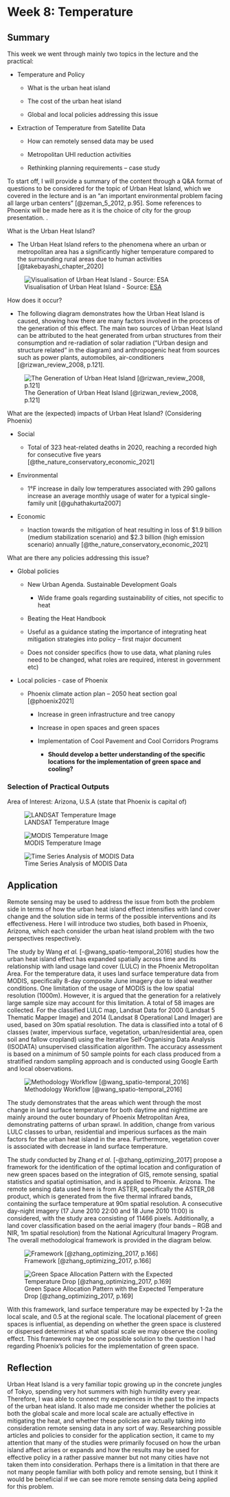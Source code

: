 # Week 8: Temperature {.unnumbered}

## Summary

This week we went through mainly two topics in the lecture and the practical:

-   Temperature and Policy

    -   What is the urban heat island

    -   The cost of the urban heat island

    -   Global and local policies addressing this issue

-   Extraction of Temperature from Satellite Data

    -   How can remotely sensed data may be used

    -   Metropolitan UHI reduction activities

    -   Rethinking planning requirements -- case study

To start off, I will provide a summary of the content through a Q&A format of questions to be considered for the topic of Urban Heat Island, which we covered in the lecture and is an "an important environmental problem facing all large urban centers" [@zeman_5_2012, p.95]. Some references to Phoenix will be made here as it is the choice of city for the group presentation. .

What is the Urban Heat Island?

-   The Urban Heat Island refers to the phenomena where an urban or metropolitan area has a significantly higher temperature compared to the surrounding rural areas due to human activities [@takebayashi_chapter_2020]

![Visualisation of Urban Heat Island - Source: [ESA](https://www.esa.int/ESA_Multimedia/Images/2008/07/Profile_of_Urban_Heat_Island)](image/wk8_uhi.jpg)

How does it occur?

-   The following diagram demonstrates how the Urban Heat Island is caused, showing how there are many factors involved in the process of the generation of this effect. The main two sources of Urban Heat Island can be attributed to the heat generated from urban structures from their consumption and re-radiation of solar radiation ("Urban design and structure related" in the diagram) and anthropogenic heat from sources such as power plants, automobiles, air-conditioners [@rizwan_review_2008, p.121].

![The Generation of Urban Heat Island [@rizwan_review_2008, p.121]](image/wk8_uhi_flowchart.png)

What are the (expected) impacts of Urban Heat Island? (Considering Phoenix)

-   Social

    -   Total of 323 heat-related deaths in 2020, reaching a recorded high for consecutive five years [@the_nature_conservatory_economic_2021]

-   Environmental

    -   1°F increase in daily low temperatures associated with 290 gallons increase an average monthly usage of water for a typical single-family unit [@guhathakurta2007]

-   Economic

    -   Inaction towards the mitigation of heat resulting in loss of \$1.9 billion (medium stabilization scenario) and \$2.3 billion (high emission scenario) annually [@the_nature_conservatory_economic_2021]

What are there any policies addressing this issue?

-   Global policies

    -   New Urban Agenda. Sustainable Development Goals

        -   Wide frame goals regarding sustainability of cities, not specific to heat

    -   Beating the Heat Handbook

    -   Useful as a guidance stating the importance of integrating heat mitigation strategies into policy -- first major document

    -   Does not consider specifics (how to use data, what planing rules need to be changed, what roles are required, interest in government etc)

-   Local policies - case of Phoenix

    -   Phoenix climate action plan -- 2050 heat section goal [@phoenix2021]

        -   Increase in green infrastructure and tree canopy

        -   Increase in open spaces and green spaces

        -   Implementation of Cool Pavement and Cool Corridors Programs

            -   **Should develop a better understanding of the specific locations for the implementation of green space and cooling?**

### Selection of Practical Outputs

Area of Interest: Arizona, U.S.A (state that Phoenix is capital of)

![LANDSAT Temperature Image](image/wk8_landsat.png)

![MODIS Temperature Image](image/wk8_modis.png)

![Time Series Analysis of MODIS Data](image/wk8_time_series.png)

## Application

Remote sensing may be used to address the issue from both the problem side in terms of how the urban heat island effect intensifies with land cover change and the solution side in terms of the possible interventions and its effectiveness. Here I will introduce two studies, both based in Phoenix, Arizona, which each consider the urban heat island problem with the two perspectives respectively.

The study by Wang *et al.* [-@wang_spatio-temporal_2016] studies how the urban heat island effect has expanded spatially across time and its relationship with land usage land cover (LULC) in the Phoenix Metropolitan Area. For the temperature data, it uses land surface temperature data from MODIS, specifically 8-day composite June imagery due to ideal weather conditions. One limitation of the usage of MODIS is the low spatial resolution (1000m). However, it is argued that the generation for a relatively large sample size may account for this limitation. A total of 58 images are collected. For the classified LULC map, Landsat Data for 2000 (Landsat 5 Thematic Mapper Image) and 2014 (Landsat 8 Operational Land Imager) are used, based on 30m spatial resolution. The data is classified into a total of 6 classes (water, impervious surface, vegetation, urban/residential area, open soil and fallow cropland) using the Iterative Self-Organising Data Analysis (ISODATA) unsupervised classification algorithm. The accuracy assessment is based on a minimum of 50 sample points for each class produced from a stratified random sampling approach and is conducted using Google Earth and local observations.

![Methodology Workflow [@wang_spatio-temporal_2016]](image/wk8_flowchart.png)

The study demonstrates that the areas which went through the most change in land surface temperature for both daytime and nighttime are mainly around the outer boundary of Phoenix Metropolitan Area, demonstrating patterns of urban sprawl. In addition, change from various LULC classes to urban, residential and imperious surfaces as the main factors for the urban heat island in the area. Furthermore, vegetation cover is associated with decrease in land surface temperature.

The study conducted by Zhang *et al.* [-@zhang_optimizing_2017] propose a framework for the identification of the optimal location and configuration of new green spaces based on the integration of GIS, remote sensing, spatial statistics and spatial optimisation, and is applied to Phoenix. Arizona. The remote sensing data used here is from ASTER, specifically the ASTER_08 product, which is generated from the five thermal infrared bands, containing the surface temperature at 90m spatial resolution. A consecutive day-night imagery (17 June 2010 22:00 and 18 June 2010 11:00) is considered, with the study area consisting of 11466 pixels. Additionally, a land cover classification based on the aerial imagery (four bands -- RGB and NIR, 1m spatial resolution) from the National Agricultural Imagery Program. The overall methodological framework is provided in the diagram below.

![Framework [@zhang_optimizing_2017, p.166]](image/wk8_zhang.png)

![Green Space Allocation Pattern with the Expected Temperature Drop [@zhang_optimizing_2017, p.169]](image/wk8_output.png)

With this framework, land surface temperature may be expected by 1-2a the local scale, and 0.5 at the regional scale. The locational placement of green spaces is influential, as depending on whether the green space is clustered or dispersed determines at what spatial scale we may observe the cooling effect. This framework may be one possible solution to the question I had regarding Phoenix's policies for the implementation of green space.

## Reflection

Urban Heat Island is a very familiar topic growing up in the concrete jungles of Tokyo, spending very hot summers with high humidity every year. Therefore, I was able to connect my experiences in the past to the impacts of the urban heat island. It also made me consider whether the policies at both the global scale and more local scale are actually effective in mitigating the heat, and whether these policies are actually taking into consideration remote sensing data in any sort of way. Researching possible articles and policies to consider for the application section, it came to my attention that many of the studies were primarily focused on how the urban island affect arises or expands and how the results may be used for effective policy in a rather passive manner but not many cities have not taken them into consideration. Perhaps there is a limitation in that there are not many people familiar with both policy and remote sensing, but I think it would be beneficial if we can see more remote sensing data being applied for this problem.

